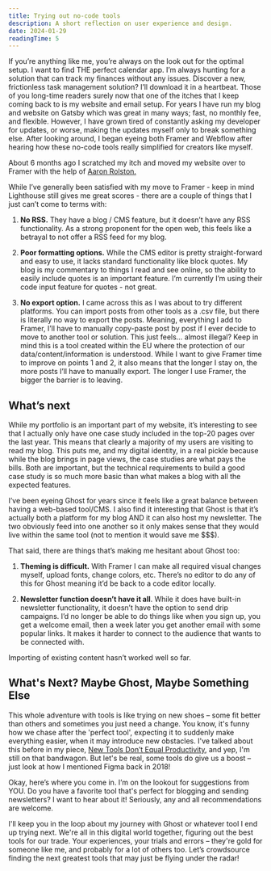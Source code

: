 ```yaml
---
title: Trying out no-code tools
description: A short reflection on user experience and design.
date: 2024-01-29
readingTime: 5
---
```


If you’re anything like me, you’re always on the look out for the optimal setup. I want to find THE perfect calendar app. I’m always hunting for a solution that can track my finances without any issues. Discover a new, frictionless task management solution? I’ll download it in a heartbeat. Those of you long-time readers surely now that one of the itches that I keep coming back to is my website and email setup. For years I have run my blog and website on Gatsby which was great in many ways; fast, no monthly fee, and flexible. However, I have grown tired of constantly asking my developer for updates, or worse, making the updates myself only to break something else. After looking around, I began eyeing both Framer and Webflow after hearing how these no-code tools really simplified for creators like myself.

About 6 months ago I scratched my itch and moved my website over to Framer with the help of <a href="https://www.aaronrolston.com">Aaron Rolston.</a>

While I’ve generally been satisfied with my move to Framer - keep in mind Lighthouse still gives me great scores - there are a couple of things that I just can’t come to terms with:

1. **No RSS.** They have a blog / CMS feature, but it doesn’t have any RSS functionality. As a strong proponent for the open web, this feels like a betrayal to not offer a RSS feed for my blog.

2. **Poor formatting options.** While the CMS editor is pretty straight-forward and easy to use, it lacks standard functionality like block quotes. My blog is my commentary to things I read and see online, so the ability to easily include quotes is an important feature. I’m currently I’m using their code input feature for quotes - not great.

3. **No export option.** I came across this as I was about to try different platforms. You can import posts from other tools as a .csv file, but there is literally no way to export the posts. Meaning, everything I add to Framer, I’ll have to manually copy-paste post by post if I ever decide to move to another tool or solution. This just feels… almost illegal? Keep in mind this is a tool created within the EU where the protection of our data/content/information is understood. While I want to give Framer time to improve on points 1 and 2, it also means that the longer I stay on, the more posts I’ll have to manually export. The longer I use Framer, the bigger the barrier is to leaving.

## What’s next

While my portfolio is an important part of my website, it’s interesting to see that I actually only have one case study included in the top-20 pages over the last year. This means that clearly a majority of my users are visiting to read my blog. This puts me, and my digital identity, in a real pickle because while the blog brings in page views, the case studies are what pays the bills. Both are important, but the technical requirements to build a good case study is so much more basic than what makes a blog with all the expected features.

I’ve been eyeing Ghost for years since it feels like a great balance between having a web-based tool/CMS. I also find it interesting that Ghost is that it’s actually both a platform for my blog AND it can also host my newsletter. The two obviously feed into one another so it only makes sense that they would live within the same tool (not to mention it would save me $$$).

That said, there are things that’s making me hesitant about Ghost too:

1. **Theming is difficult.** With Framer I can make all required visual changes myself, upload fonts, change colors, etc. There’s no editor to do any of this for Ghost meaning it’d be back to a code editor locally.

2. **Newsletter function doesn’t have it all**. While it does have built-in newsletter functionality, it doesn’t have the option to send drip campaigns. I’d no longer be able to do things like when you sign up, you get a welcome email, then a week later you get another email with some popular links. It makes it harder to connect to the audience that wants to be connected with.

Importing of existing content hasn’t worked well so far.

## What's Next? Maybe Ghost, Maybe Something Else

This whole adventure with tools is like trying on new shoes – some fit better than others and sometimes you just need a change. You know, it's funny how we chase after the 'perfect tool', expecting it to suddenly make everything easier, when it may introduce new obstacles. I've talked about this before in my piece, <a href="https://www.antonsten.com/newtools">New Tools Don’t Equal Productivity</a>, and yep, I'm still on that bandwagon. But let's be real, some tools do give us a boost – just look at how I mentioned Figma back in 2018!

Okay, here’s where you come in. I’m on the lookout for suggestions from YOU. Do you have a favorite tool that's perfect for blogging and sending newsletters? I want to hear about it! Seriously, any and all recommendations are welcome.

I'll keep you in the loop about my journey with Ghost or whatever tool I end up trying next. We're all in this digital world together, figuring out the best tools for our trade. Your experiences, your trials and errors – they're gold for someone like me, and probably for a lot of others too. Let’s crowdsource finding the next greatest tools that may just be flying under the radar!